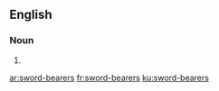 ==English==

===Noun===
{{head|en}}

# {{plural of|sword-bearer}}

[[ar:sword-bearers]]
[[fr:sword-bearers]]
[[ku:sword-bearers]]